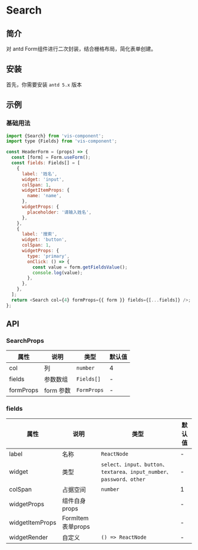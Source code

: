 
# Search

## 简介

对 antd Form组件进行二次封装，结合栅格布局，简化表单创建。

## 安装

首先，你需要安装 `antd 5.x` 版本

<PackageManagerTabs command="install antd" />

## 示例

### 基础用法


<HeaderForm/>

``` js
import {Search} from 'vis-component';
import type {Fields} from 'vis-component';

const HeaderForm = (props) => {
  const [form] = Form.useForm();
  const fields: Fields[] = [
    {
      label: '姓名',
      widget: 'input',
      colSpan: 1,
      widgetItemProps: {
        name: 'name',
      },
      widgetProps: {
        placeholder: '请输入姓名',
      },
    },
    {
      label: '搜索',
      widget: 'button',
      colSpan: 1,
      widgetProps: {
        type: 'primary',
        onClick: () => {
          const value = form.getFieldsValue();
          console.log(value);
        },
      },
    },
  ];
  return <Search col={4} formProps={{ form }} fields={[...fields]} />;
};
```


## API

### SearchProps

| 属性 | 说明 | 类型 | 默认值 |
| --- | --- | --- | --- |
| col | 列 | `number` | 4 |
| fields | 参数数组 | `Fields[]` | - |
| formProps | form 参数 | `FormProps` | - |


### fields

| 属性 | 说明 | 类型 | 默认值 |
| --- | --- | --- | --- |
| label | 名称 | `ReactNode` | - |
| widget | 类型 | `select、input、button、textarea、input_number、password、other` | - |
| colSpan | 占据空间 | `number` | 1 |
| widgetProps | 组件自身props |  | - |
| widgetItemProps | FormItem 表单props |  | - |
| widgetRender | 自定义 | `() => ReactNode` | - |



